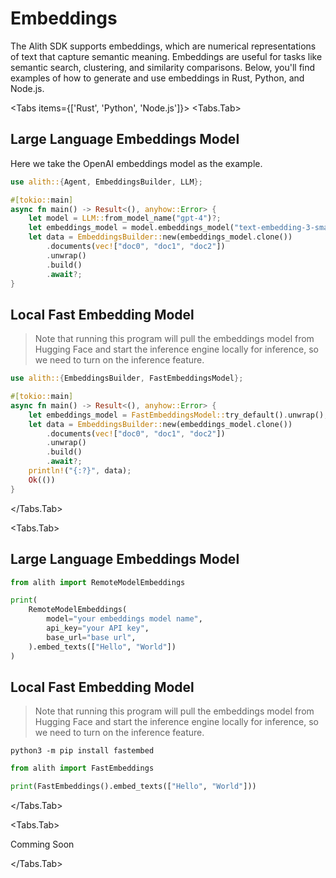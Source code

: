 
# Embeddings

The Alith SDK supports embeddings, which are numerical representations of text that capture semantic meaning. Embeddings are useful for tasks like semantic search, clustering, and similarity comparisons. Below, you'll find examples of how to generate and use embeddings in Rust, Python, and Node.js.

<Tabs items={['Rust', 'Python', 'Node.js']}>
  <Tabs.Tab>

## Large Language Embeddings Model

Here we take the OpenAI embeddings model as the example.

```rust
use alith::{Agent, EmbeddingsBuilder, LLM};

#[tokio::main]
async fn main() -> Result<(), anyhow::Error> {
    let model = LLM::from_model_name("gpt-4")?;
    let embeddings_model = model.embeddings_model("text-embedding-3-small");
    let data = EmbeddingsBuilder::new(embeddings_model.clone())
        .documents(vec!["doc0", "doc1", "doc2"])
        .unwrap()
        .build()
        .await?;
}
```

## Local Fast Embedding Model

> Note that running this program will pull the embeddings model from Hugging Face and start the inference engine locally for inference, so we need to turn on the inference feature.

```rust
use alith::{EmbeddingsBuilder, FastEmbeddingsModel};

#[tokio::main]
async fn main() -> Result<(), anyhow::Error> {
    let embeddings_model = FastEmbeddingsModel::try_default().unwrap();
    let data = EmbeddingsBuilder::new(embeddings_model.clone())
        .documents(vec!["doc0", "doc1", "doc2"])
        .unwrap()
        .build()
        .await?;
    println!("{:?}", data);
    Ok(())
}
```

  </Tabs.Tab>

  <Tabs.Tab>

## Large Language Embeddings Model

```python
from alith import RemoteModelEmbeddings

print(
    RemoteModelEmbeddings(
        model="your embeddings model name",
        api_key="your API key",
        base_url="base url",
    ).embed_texts(["Hello", "World"])
)
```

## Local Fast Embedding Model

> Note that running this program will pull the embeddings model from Hugging Face and start the inference engine locally for inference, so we need to turn on the inference feature.

```shell
python3 -m pip install fastembed
```

```python
from alith import FastEmbeddings

print(FastEmbeddings().embed_texts(["Hello", "World"]))
```

  </Tabs.Tab>

  <Tabs.Tab>

Comming Soon

</Tabs.Tab>
</Tabs>
